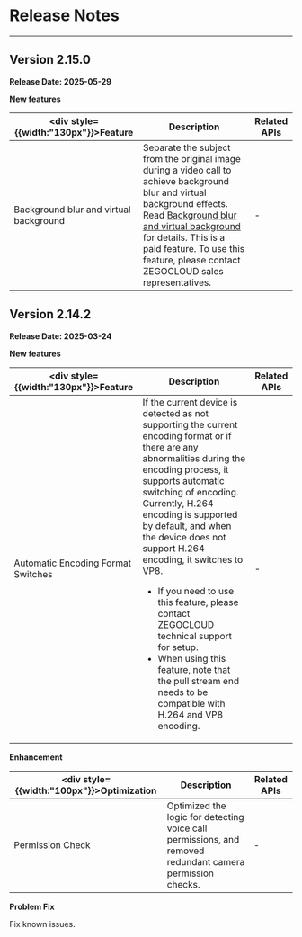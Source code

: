 # Release Notes

---

## Version 2.15.0

**Release Date: 2025-05-29**

**New features**

| <div style={{width:"130px"}}>Feature</div>  | Description | Related APIs |
| ------------------------------  | ---- | ----- |
| Background blur and virtual background | Separate the subject from the original image during a video call to achieve background blur and virtual background effects. Read [Background blur and virtual background](./05-Custom%20prebuilt%20features/12-Background%20blur%20and%20virtual%20background.mdx) for details. <Note title="Note">This is a paid feature. To use this feature, please contact ZEGOCLOUD sales representatives.</Note> | - |

## Version 2.14.2

**Release Date: 2025-03-24**

**New features**

| <div style={{width:"130px"}}>Feature</div>  | Description | Related APIs |
| ------------------------------  | ---- | ----- |
| Automatic Encoding Format Switches | If the current device is detected as not supporting the current encoding format or if there are any abnormalities during the encoding process, it supports automatic switching of encoding. Currently, H.264 encoding is supported by default, and when the device does not support H.264 encoding, it switches to VP8. <Note title="Note"><ul><li>If you need to use this feature, please contact ZEGOCLOUD technical support for setup.</li><li>When using this feature, note that the pull stream end needs to be compatible with H.264 and VP8 encoding.</li></ul></Note>| - |

**Enhancement**

| <div style={{width:"100px"}}>Optimization</div>  | Description | Related APIs |
| -----  | ---- | ----- |
| Permission Check | Optimized the logic for detecting voice call permissions, and removed redundant camera permission checks. | - |

**Problem Fix**

Fix known issues.